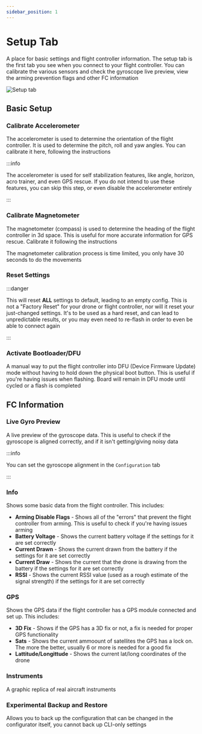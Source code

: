 ```yaml
---
sidebar_position: 1
---
```


# Setup Tab

A place for basic settings and flight controller information. The setup tab is the first tab you see 
when you connect to your flight controller. You can calibrate the various sensors and check the gyroscope 
live preview, view the arming prevention flags and other FC information

![Setup tab](/img/betaflight_configurator_setup_tab.png)

## Basic Setup

### Calibrate Accelerometer

The accelerometer is used to determine the orientation of the flight controller. It is used to determine
the pitch, roll and yaw angles. You can calibrate it here, following the instructions

:::info

The accelerometer is used for self stabilization features, like angle, horizon, acro trainer, and even GPS rescue. If you do 
not intend to use these features, you can skip this step, or even disable the accelerometer entirely

:::

### Calibrate Magnetometer

The magnetometer (compass) is used to determine the heading of the flight controller in 3d space. This is 
useful for more accurate information for GPS rescue. Calibrate it following the instructions 

The magnetometer calibration process is time limited, you only have 30 seconds to do the movements


### Reset Settings

:::danger

This will reset **ALL** settings to default, leading to an empty config. This is not a "Factory Reset" for your drone or flight 
controller, nor will it reset your just-changed settings. It's to be used as a hard reset, and can lead to 
unpredictable results, or you may even need to re-flash in order to even be able to connect again

:::

### Activate Bootloader/DFU

A manual way to put the flight controller into DFU (Device Firmware Update) mode without having to hold 
down the physical boot button. This is useful if you're having issues when flashing. Board will remain in DFU mode until cycled 
or a flash is completed

## FC Information

### Live Gyro Preview

A live preview of the gyroscope data. This is useful to check if the gyroscope is aligned correctly, and if 
it isn't getting/giving noisy data

:::info

You can set the gyroscope alignment in the `Configuration` tab

:::

### Info

Shows some basic data from the flight controller. This includes:

* **Arming Disable Flags** - Shows all of the "errors" that prevent the flight controller from arming. 
  This is useful to check if you're having issues arming
* **Battery Voltage** - Shows the current battery voltage if the settings for it are set correctly
* **Current Drawn** - Shows the current drawn from the battery if the settings for it are set correctly
* **Current Draw** - Shows the current that the drone is drawing from the battery if the settings for it are set correctly
* **RSSI** - Shows the current RSSI value (used as a rough estimate of the signal strength) if the settings for it are set correctly

### GPS

Shows the GPS data if the flight controller has a GPS module connected and set up. This includes:

* **3D Fix** - Shows if the GPS has a 3D fix or not, a fix is needed for proper GPS functionality
* **Sats** - Shows the current ammoount of satellites the GPS has a lock on. The more the better, usually 6 or more is needed for a good fix
* **Lattitude/Longittude** - Shows the current lat/long coordinates of the drone

### Instruments

A graphic replica of real aircraft instruments

### Experimental Backup and Restore

Allows you to back up the configuration that can be changed in the configurator itself, you cannot back up 
CLI-only settings